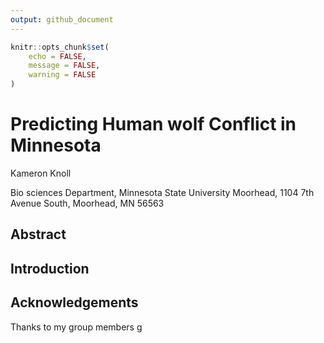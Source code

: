 ```yaml
---
output: github_document
---
```


```r
knitr::opts_chunk$set(
	echo = FALSE,
	message = FALSE,
	warning = FALSE
)
```

# Predicting Human wolf Conflict in Minnesota

Kameron Knoll

Bio sciences Department, Minnesota State University Moorhead, 1104 7th Avenue South, Moorhead, MN 56563

## Abstract

## Introduction

## Acknowledgements

Thanks to my group members g
